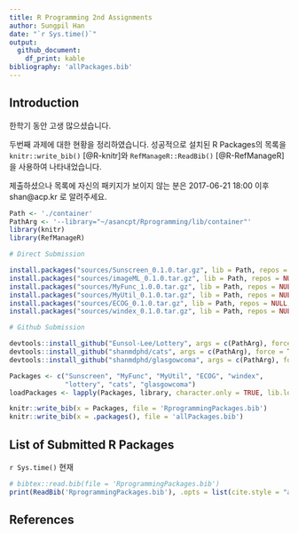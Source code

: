 ```yaml
---
title: R Programming 2nd Assignments
author: Sungpil Han
date: "`r Sys.time()`"
output: 
  github_document:
    df_print: kable
bibliography: 'allPackages.bib'
---
```


## Introduction

한학기 동안 고생 많으셨습니다. 

두번째 과제에 대한 현황을 정리하였습니다. 성공적으로 설치된 R Packages의 목록을 `knitr::write_bib()` [@R-knitr]와 `RefManageR::ReadBib()` [@R-RefManageR]을 사용하여 나타내었습니다. 

제출하셨으나 목록에 자신의 패키지가 보이지 않는 분은 2017-06-21 18:00 이후 shan@acp.kr 로 알려주세요.


```r
Path <- './container'
PathArg <- '--library="~/asancpt/Rprogramming/lib/container"'
library(knitr)
library(RefManageR)
```

```r
# Direct Submission

install.packages("sources/Sunscreen_0.1.0.tar.gz", lib = Path, repos = NULL, type = "source")
install.packages("sources/imageML_0.1.0.tar.gz", lib = Path, repos = NULL, type = "source") # Error
install.packages("sources/MyFunc_1.0.0.tar.gz", lib = Path, repos = NULL, type = "source") 
install.packages("sources/MyUtil_0.1.0.tar.gz", lib = Path, repos = NULL, type = "source") 
install.packages("sources/ECOG_0.1.0.tar.gz", lib = Path, repos = NULL, type = "source")
install.packages("sources/windex_0.1.0.tar.gz", lib = Path, repos = NULL, type = "source")

# Github Submission

devtools::install_github("Eunsol-Lee/Lottery", args = c(PathArg), force = TRUE)
devtools::install_github("shanmdphd/cats", args = c(PathArg), force = TRUE)
devtools::install_github("shanmdphd/glasgowcoma", args = c(PathArg), force = TRUE)
```

```r
Packages <- c("Sunscreen", "MyFunc", "MyUtil", "ECOG", "windex",
              "lottery", "cats", "glasgowcoma")
loadPackages <- lapply(Packages, library, character.only = TRUE, lib.loc = Path)
```

```r
knitr::write_bib(x = Packages, file = 'RprogrammingPackages.bib')
knitr::write_bib(x = .packages(), file = 'allPackages.bib')
```

## List of Submitted R Packages

`r Sys.time()` 현재

```r
# bibtex::read.bib(file = 'RprogrammingPackages.bib')
print(ReadBib('RprogrammingPackages.bib'), .opts = list(cite.style = "authoryear"))
```


## References
